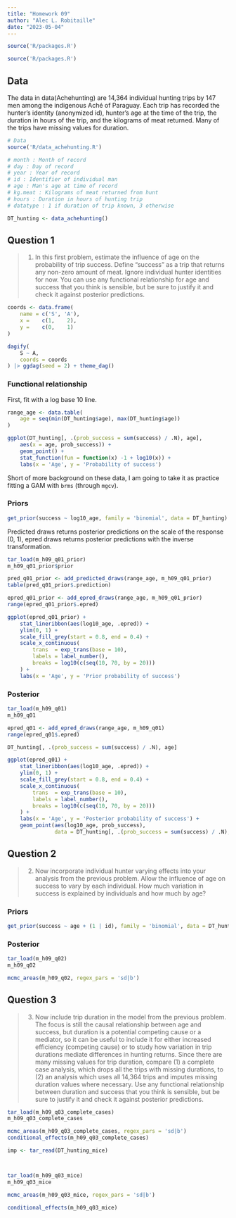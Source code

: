 ```yaml
---
title: "Homework 09"
author: "Alec L. Robitaille"
date: "2023-05-04"
---
```


```r
source('R/packages.R')
```

```r
source('R/packages.R')
```


## Data 

The data in data(Achehunting) are 14,364 individual hunting trips by 147 men
among the indigenous Aché of Paraguay. Each trip has recorded the hunter’s identity
(anonymized id), hunter’s age at the time of the trip, the duration in hours of the
trip, and the kilograms of meat returned. Many of the trips have missing values for
duration.

```r
# Data
source('R/data_achehunting.R')

# month : Month of record
# day : Day of record
# year : Year of record
# id : Identifier of individual man
# age : Man's age at time of record
# kg.meat : Kilograms of meat returned from hunt
# hours : Duration in hours of hunting trip
# datatype : 1 if duration of trip known, 3 otherwise

DT_hunting <- data_achehunting()
```



## Question 1

> 1. In this first problem, estimate the influence of age on the probability of trip success. Define “success” as a trip that returns any non-zero amount of meat. Ignore
individual hunter identities for now. You can use any functional relationship for age
and success that you think is sensible, but be sure to justify it and check it against
posterior predictions.


```r
coords <- data.frame(
    name = c('S', 'A'),
    x =    c(1,    2),
    y =    c(0,    1)
)

dagify(
	S ~ A,
	coords = coords
) |> ggdag(seed = 2) + theme_dag()
```

### Functional relationship

First, fit with a log base 10 line. 

```r
range_age <- data.table(
    age = seq(min(DT_hunting$age), max(DT_hunting$age))
)

ggplot(DT_hunting[, .(prob_success = sum(success) / .N), age], 
    aes(x = age, prob_success)) + 
    geom_point() + 
    stat_function(fun = function(x) -1 + log10(x)) + 
    labs(x = 'Age', y = 'Probability of success')
```

Short of more background on these data, I am going to take it as practice fitting
a GAM with `brms` (through `mgcv`).


### Priors
```r
get_prior(success ~ log10_age, family = 'binomial', data = DT_hunting)
```

Predicted draws returns posterior predictions on the scale of the response (0, 1), 
epred draws returns posterior predictions with the inverse transformation. 

```r
tar_load(m_h09_q01_prior)
m_h09_q01_prior$prior

pred_q01_prior <- add_predicted_draws(range_age, m_h09_q01_prior)
table(pred_q01_prior$.prediction)

epred_q01_prior <- add_epred_draws(range_age, m_h09_q01_prior)
range(epred_q01_prior$.epred)

ggplot(epred_q01_prior) + 
    stat_lineribbon(aes(log10_age, .epred)) + 
    ylim(0, 1) +
    scale_fill_grey(start = 0.8, end = 0.4) + 
    scale_x_continuous(
        trans  = exp_trans(base = 10),
        labels = label_number(),
        breaks = log10(c(seq(10, 70, by = 20)))
    ) +
    labs(x = 'Age', y = 'Prior probability of success')
```

### Posterior

```r
tar_load(m_h09_q01)
m_h09_q01

epred_q01 <- add_epred_draws(range_age, m_h09_q01)
range(epred_q01$.epred)

DT_hunting[, .(prob_success = sum(success) / .N), age]

ggplot(epred_q01) + 
    stat_lineribbon(aes(log10_age, .epred)) + 
    ylim(0, 1) +
    scale_fill_grey(start = 0.8, end = 0.4) + 
    scale_x_continuous(
        trans  = exp_trans(base = 10),
        labels = label_number(),
        breaks = log10(c(seq(10, 70, by = 20)))
    ) +
    labs(x = 'Age', y = 'Posterior probability of success') + 
    geom_point(aes(log10_age, prob_success), 
               data = DT_hunting[, .(prob_success = sum(success) / .N), log10_age])

```



## Question 2

> 2. Now incorporate individual hunter varying effects into your analysis from the
previous problem. Allow the influence of age on success to vary by each individual.
How much variation in success is explained by individuals and how much by age?

### Priors

```r
get_prior(success ~ age + (1 | id), family = 'binomial', data = DT_hunting)
```

### Posterior

```r
tar_load(m_h09_q02)
m_h09_q02

mcmc_areas(m_h09_q02, regex_pars = 'sd|b')
```

## Question 3

> 3. Now include trip duration in the model from the previous problem. The focus
is still the causal relationship between age and success, but duration is a potential
competing cause or a mediator, so it can be useful to include it for either increased
efficiency (competing cause) or to study how variation in trip durations mediate differences in hunting returns. Since there are many missing values for trip duration,
compare (1) a complete case analysis, which drops all the trips with missing durations, to (2) an analysis which uses all 14,364 trips and imputes missing duration
values where necessary. Use any functional relationship between duration and success that you think is sensible, but be sure to justify it and check it against posterior
predictions.

```r
tar_load(m_h09_q03_complete_cases)
m_h09_q03_complete_cases

mcmc_areas(m_h09_q03_complete_cases, regex_pars = 'sd|b')
conditional_effects(m_h09_q03_complete_cases)
```





```r

imp <- tar_read(DT_hunting_mice)



tar_load(m_h09_q03_mice)
m_h09_q03_mice

mcmc_areas(m_h09_q03_mice, regex_pars = 'sd|b')

conditional_effects(m_h09_q03_mice)
```